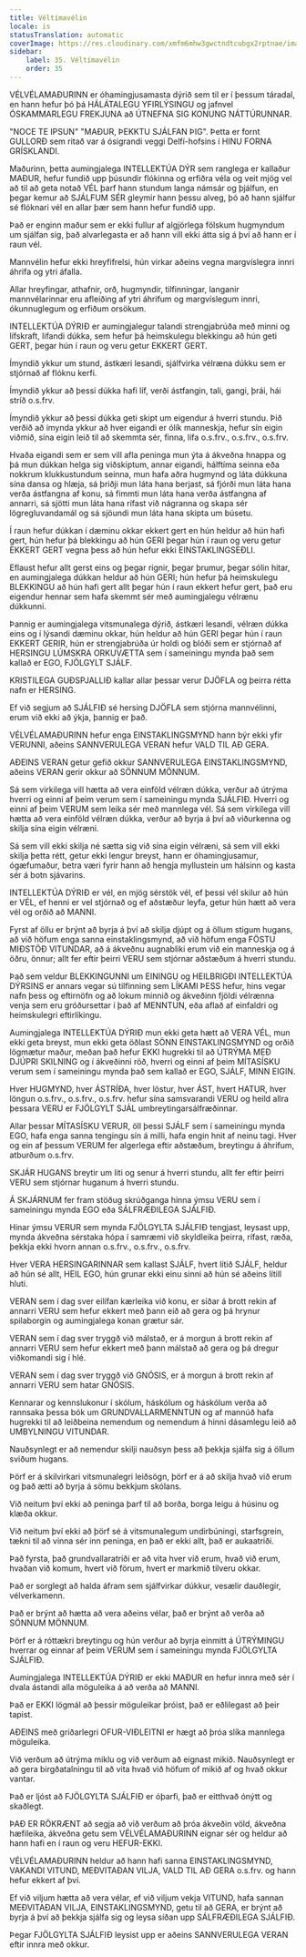 ```yaml
---
title: Véltímavélin
locale: is
statusTranslation: automatic
coverImage: https://res.cloudinary.com/xmfm6mhw3gwctndtcubgx2rptnae/image/upload/v1740337243/small_cover_educacion_fundamental_a051170f1c.webp
sidebar:
    label: 35. Véltímavélin
    order: 35
---
```

VÉLVÉLAMAÐURINN er óhamingjusamasta dýrið sem til er í þessum táradal, en hann hefur þó þá HÁLÁTALEGU YFIRLÝSINGU og jafnvel ÓSKAMMARLEGU FREKJUNA að ÚTNEFNA SIG KONUNG NÁTTÚRUNNAR.

"NOCE TE IPSUN" "MAÐUR, ÞEKKTU SJÁLFAN ÞIG". Þetta er fornt GULLORÐ sem ritað var á ósigrandi veggi Delfí-hofsins í HINU FORNA GRÍSKLANDI.

Maðurinn, þetta aumingjalega INTELLEKTÚA DÝR sem ranglega er kallaður MAÐUR, hefur fundið upp þúsundir flókinna og erfiðra véla og veit mjög vel að til að geta notað VÉL þarf hann stundum langa námsár og þjálfun, en þegar kemur að SJÁLFUM SÉR gleymir hann þessu alveg, þó að hann sjálfur sé flóknari vél en allar þær sem hann hefur fundið upp.

Það er enginn maður sem er ekki fullur af algjörlega fölskum hugmyndum um sjálfan sig, það alvarlegasta er að hann vill ekki átta sig á því að hann er í raun vél.

Mannvélin hefur ekki hreyfifrelsi, hún virkar aðeins vegna margvíslegra innri áhrifa og ytri áfalla.

Allar hreyfingar, athafnir, orð, hugmyndir, tilfinningar, langanir mannvélarinnar eru afleiðing af ytri áhrifum og margvíslegum innri, ókunnuglegum og erfiðum orsökum.

INTELLEKTÚA DÝRIÐ er aumingjalegur talandi strengjabrúða með minni og lífskraft, lifandi dúkka, sem hefur þá heimskulegu blekkingu að hún geti GERT, þegar hún í raun og veru getur EKKERT GERT.

Ímyndið ykkur um stund, ástkæri lesandi, sjálfvirka vélræna dúkku sem er stjórnað af flóknu kerfi.

Ímyndið ykkur að þessi dúkka hafi líf, verði ástfangin, tali, gangi, þrái, hái stríð o.s.frv.

Ímyndið ykkur að þessi dúkka geti skipt um eigendur á hverri stundu. Þið verðið að ímynda ykkur að hver eigandi er ólík manneskja, hefur sín eigin viðmið, sína eigin leið til að skemmta sér, finna, lifa o.s.frv., o.s.frv., o.s.frv.

Hvaða eigandi sem er sem vill afla peninga mun ýta á ákveðna hnappa og þá mun dúkkan helga sig viðskiptum, annar eigandi, hálftíma seinna eða nokkrum klukkustundum seinna, mun hafa aðra hugmynd og láta dúkkuna sína dansa og hlæja, sá þriðji mun láta hana berjast, sá fjórði mun láta hana verða ástfangna af konu, sá fimmti mun láta hana verða ástfangna af annarri, sá sjötti mun láta hana rífast við nágranna og skapa sér lögregluvandamál og sá sjöundi mun láta hana skipta um búsetu.

Í raun hefur dúkkan í dæminu okkar ekkert gert en hún heldur að hún hafi gert, hún hefur þá blekkingu að hún GERI þegar hún í raun og veru getur EKKERT GERT vegna þess að hún hefur ekki EINSTAKLINGSEÐLI.

Eflaust hefur allt gerst eins og þegar rignir, þegar þrumur, þegar sólin hitar, en aumingjalega dúkkan heldur að hún GERI; hún hefur þá heimskulegu BLEKKINGU að hún hafi gert allt þegar hún í raun ekkert hefur gert, það eru eigendur hennar sem hafa skemmt sér með aumingjalegu vélrænu dúkkunni.

Þannig er aumingjalega vitsmunalega dýrið, ástkæri lesandi, vélræn dúkka eins og í lýsandi dæminu okkar, hún heldur að hún GERI þegar hún í raun EKKERT GERIR, hún er strengjabrúða úr holdi og blóði sem er stjórnað af HERSINGU LÚMSKRA ORKUVÆTTA sem í sameiningu mynda það sem kallað er EGO, FJÖLGYLT SJÁLF.

KRISTILEGA GUÐSPJALLIÐ kallar allar þessar verur DJÖFLA og þeirra rétta nafn er HERSING.

Ef við segjum að SJÁLFIÐ sé hersing DJÖFLA sem stjórna mannvélinni, erum við ekki að ýkja, þannig er það.

VÉLVÉLAMAÐURINN hefur enga EINSTAKLINGSMYND hann býr ekki yfir VERUNNI, aðeins SANNVERULEGA VERAN hefur VALD TIL AÐ GERA.

AÐEINS VERAN getur gefið okkur SANNVERULEGA EINSTAKLINGSMYND, aðeins VERAN gerir okkur að SÖNNUM MÖNNUM.

Sá sem virkilega vill hætta að vera einföld vélræn dúkka, verður að útrýma hverri og einni af þeim verum sem í sameiningu mynda SJÁLFIÐ. Hverri og einni af þeim VERUM sem leika sér með mannlega vél. Sá sem virkilega vill hætta að vera einföld vélræn dúkka, verður að byrja á því að viðurkenna og skilja sína eigin vélræni.

Sá sem vill ekki skilja né sætta sig við sína eigin vélræni, sá sem vill ekki skilja þetta rétt, getur ekki lengur breyst, hann er óhamingjusamur, ógæfumaður, betra væri fyrir hann að hengja myllustein um hálsinn og kasta sér á botn sjávarins.

INTELLEKTÚA DÝRIÐ er vél, en mjög sérstök vél, ef þessi vél skilur að hún er VÉL, ef henni er vel stjórnað og ef aðstæður leyfa, getur hún hætt að vera vél og orðið að MANNI.

Fyrst af öllu er brýnt að byrja á því að skilja djúpt og á öllum stigum hugans, að við höfum enga sanna einstaklingsmynd, að við höfum enga FÖSTU MIÐSTÖÐ VITUNDAR, að á ákveðnu augnabliki erum við ein manneskja og á öðru, önnur; allt fer eftir þeirri VERU sem stjórnar aðstæðum á hverri stundu.

Það sem veldur BLEKKINGUNNI um EININGU og HEILBRIGÐI INTELLEKTÚA DÝRSINS er annars vegar sú tilfinning sem LÍKAMI ÞESS hefur, hins vegar nafn þess og eftirnöfn og að lokum minnið og ákveðinn fjöldi vélrænna venja sem eru gróðursettar í það af MENNTUN, eða aflað af einfaldri og heimskulegri eftirlíkingu.

Aumingjalega INTELLEKTÚA DÝRIÐ mun ekki geta hætt að VERA VÉL, mun ekki geta breyst, mun ekki geta öðlast SÖNN EINSTAKLINGSMYND og orðið lögmætur maður, meðan það hefur EKKI hugrekki til að ÚTRÝMA MEÐ DJÚPRI SKILNING og í ákveðinni röð, hverri og einni af þeim MÍTASÍSKU verum sem í sameiningu mynda það sem kallað er EGO, SJÁLF, MINN EIGIN.

Hver HUGMYND, hver ÁSTRÍÐA, hver löstur, hver ÁST, hvert HATUR, hver löngun o.s.frv., o.s.frv., o.s.frv. hefur sína samsvarandi VERU og heild allra þessara VERU er FJÖLGYLT SJÁL umbreytingarsálfræðinnar.

Allar þessar MÍTASÍSKU VERUR, öll þessi SJÁLF sem í sameiningu mynda EGO, hafa enga sanna tengingu sín á milli, hafa engin hnit af neinu tagi. Hver og ein af þessum VERUM fer algerlega eftir aðstæðum, breytingu á áhrifum, atburðum o.s.frv.

SKJÁR HUGANS breytir um liti og senur á hverri stundu, allt fer eftir þeirri VERU sem stjórnar huganum á hverri stundu.

Á SKJÁRNUM fer fram stöðug skrúðganga hinna ýmsu VERU sem í sameiningu mynda EGO eða SÁLFRÆÐILEGA SJÁLFIÐ.

Hinar ýmsu VERUR sem mynda FJÖLGYLTA SJÁLFIÐ tengjast, leysast upp, mynda ákveðna sérstaka hópa í samræmi við skyldleika þeirra, rífast, ræða, þekkja ekki hvorn annan o.s.frv., o.s.frv., o.s.frv.

Hver VERA HERSINGARINNAR sem kallast SJÁLF, hvert lítið SJÁLF, heldur að hún sé allt, HEIL EGO, hún grunar ekki einu sinni að hún sé aðeins lítill hluti.

VERAN sem í dag sver eilífan kærleika við konu, er síðar á brott rekin af annarri VERU sem hefur ekkert með þann eið að gera og þá hrynur spilaborgin og aumingjalega konan grætur sár.

VERAN sem í dag sver tryggð við málstað, er á morgun á brott rekin af annarri VERU sem hefur ekkert með þann málstað að gera og þá dregur viðkomandi sig í hlé.

VERAN sem í dag sver tryggð við GNÓSIS, er á morgun á brott rekin af annarri VERU sem hatar GNÓSIS.

Kennarar og kennslukonur í skólum, háskólum og háskólum verða að rannsaka þessa bók um GRUNDVALLARMENNTUN og af mannúð hafa hugrekki til að leiðbeina nemendum og nemendum á hinni dásamlegu leið að UMBYLNINGU VITUNDAR.

Nauðsynlegt er að nemendur skilji nauðsyn þess að þekkja sjálfa sig á öllum sviðum hugans.

Þörf er á skilvirkari vitsmunalegri leiðsögn, þörf er á að skilja hvað við erum og það ætti að byrja á sömu bekkjum skólans.

Við neitum því ekki að peninga þarf til að borða, borga leigu á húsinu og klæða okkur.

Við neitum því ekki að þörf sé á vitsmunalegum undirbúningi, starfsgrein, tækni til að vinna sér inn peninga, en það er ekki allt, það er aukaatriði.

Það fyrsta, það grundvallaratriði er að vita hver við erum, hvað við erum, hvaðan við komum, hvert við förum, hvert er markmið tilveru okkar.

Það er sorglegt að halda áfram sem sjálfvirkar dúkkur, vesælir dauðlegir, vélverkamenn.

Það er brýnt að hætta að vera aðeins vélar, það er brýnt að verða að SÖNNUM MÖNNUM.

Þörf er á róttækri breytingu og hún verður að byrja einmitt á ÚTRÝMINGU hverrar og einnar af þeim VERUM sem í sameiningu mynda FJÖLGYLTA SJÁLFIÐ.

Aumingjalega INTELLEKTÚA DÝRIÐ er ekki MAÐUR en hefur innra með sér í dvala ástandi alla möguleika á að verða að MANNI.

Það er EKKI lögmál að þessir möguleikar þróist, það er eðlilegast að þeir tapist.

AÐEINS með gríðarlegri OFUR-VIÐLEITNI er hægt að þróa slíka mannlega möguleika.

Við verðum að útrýma miklu og við verðum að eignast mikið. Nauðsynlegt er að gera birgðatalningu til að vita hvað við höfum of mikið af og hvað okkur vantar.

Það er ljóst að FJÖLGYLTA SJÁLFIÐ er óþarfi, það er eitthvað ónýtt og skaðlegt.

ÞAÐ ER RÖKRÆNT að segja að við verðum að þróa ákveðin völd, ákveðna hæfileika, ákveðna getu sem VÉLVÉLAMAÐURINN eignar sér og heldur að hann hafi en í raun og veru HEFUR-EKKI.

VÉLVÉLAMAÐURINN heldur að hann hafi sanna EINSTAKLINGSMYND, VAKANDI VITUND, MEÐVITAÐAN VILJA, VALD TIL AÐ GERA o.s.frv. og hann hefur ekkert af því.

Ef við viljum hætta að vera vélar, ef við viljum vekja VITUND, hafa sannan MEÐVITAÐAN VILJA, EINSTAKLINGSMYND, getu til að GERA, er brýnt að byrja á því að þekkja sjálfa sig og leysa síðan upp SÁLFRÆÐILEGA SJÁLFIÐ.

Þegar FJÖLGYLTA SJÁLFIÐ leysist upp er aðeins SANNVERULEGA VERAN eftir innra með okkur.

